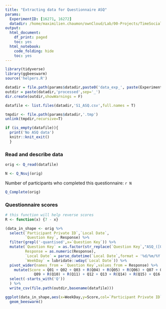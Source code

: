 ```yaml
---
title: "Extracting data for Questionnaire ASQ"
params:
  ExperimentID: [16271, 16272]
  datadir: /home/maximilien.chaumon/ownCloud/Lab/00-Projects/TimeSocialDistancing/DATA
output:
  html_document:
    df_print: paged
    toc: yes
  html_notebook:
    code_folding: hide
    toc: yes
---
```




```r
library(tidyverse)
library(ggbeeswarm)
source('helpers.R')
```

```r

datadir = file.path(params$datadir,paste0('data_exp_', paste(ExperimentID,collapse='-'), '_', ExperimentName[1]))
outdir = paste(datadir,'processed',sep='_')
dir.create(outdir,showWarnings = F)

datafile <- list.files(datadir,'S1_ASQ.csv',full.names = T)

tmpdir <- file.path(params$datadir,'.tmp')
unlink(tmpdir,recursive=T)

if (is_empty(datafile)){
  print('No ASQ data')
  knitr::knit_exit()
  }

```

### Read and describe data

```r

orig <- Q_read(datafile)

N <- Q_Nsuj(orig)


```

Number of participants who completed this questionnaire:
`r N`

```r

Q_Complete(orig)

```

### Questionnaire scores

```r

# this function will help reverse scores
R <- function(x) {7 - x}

(data_in_shape <- orig %>%
  select(`Participant Private ID`,`Local Date`,
         `Question Key`, Response) %>%
  filter(grepl('-quantised',x=`Question Key`)) %>%
  mutate(`Question Key` = as.factor(str_replace(`Question Key`,"ASQ_([0-9]+)-quantised",'Q\\1')),
         Response = as.numeric(Response),
         `Local Date` = parse_datetime(`Local Date`,format = '%d/%m/%Y %H:%M:%S'),
         `WeekDay` = lubridate::wday(`Local Date`)) %>%
  pivot_wider(names_from = `Question Key`,values_from = Response) %>%
    mutate(Score = Q01 + Q02 + Q03 + R(Q04) + R(Q05) + R(Q06) + Q07 + Q08 +
             Q09 + R(Q10) + R(Q11) + Q12 + Q13 + R(Q14) + R(Q15) + Q16 + Q17) %>%
  select(-starts_with('Q'))
  ) %>%
  write_csv(file.path(outdir,basename(datafile)))
```


```r
ggplot(data_in_shape,aes(x=WeekDay,y=Score,col=`Participant Private ID`)) +
  geom_beeswarm()
```
